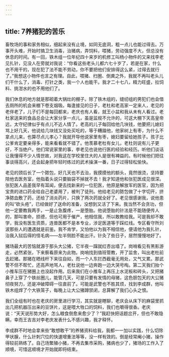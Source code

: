 ```yaml
---
---
---
```

title: 7养猪犯的苦乐
---




畜牧场的事和家务相似，细起来没有止境，如同无底洞，粗一点儿也能过得去。万事开头难，开始时搞卫生消毒，治猪病，弄饲料，喂猪，劳动强度不大，但总没有休息的时间。有一回，铁木组一位年纪四十来岁的机修工叫杨小物件的又来找李老见扎针，见没人在旁就对我说：“你看这些老头儿都六七十岁了，若是在家，什么也不用干的，现在犯了法不能不劳动，你不要把他们安排得这么紧，过得去就行了。”我想这小物件也言之有理。自此，喂猪、扫圈、倒粪之外，我就不再叫老头儿们干什么了，消毒、打针之类，我一个人也能干。我才二十七八，精力旺盛，拉饲料、挑泔水的也不用他们了。

我们休息的地方就是那砌着大锅灶的棚子。除了铁木组的，缝纫组的男犯们也会借去厕所的机会来棚下卷支烟吸。每逢接见的日子，老杜和老高家一定来人，老见的老伴老了，儿子们不是每回都来，老庆也有人看，就王小盆和我从未有人看过。老杜家送来的食品总会让大家分享一点儿，虽是监规不允许的，可这大棚下天高皇帝远，太守纪律似乎有点儿不近人情了。老高的儿子每回给他几块钱，他要把儿媳妇骂上好几天，他说给几块钱又没处买吃的，等于糟蹋他，他家树上有枣，为什么不拿点儿来，也算尽点儿孝心？我就开导他说家里有枣，媳妇要留给她孩子。孩子比公爹肯定要亲得多，能来看看就不错了。他羡慕老杜有女儿，老杜则说有儿子更好，不当绝户。他们常说家里的事，李老见也说他行医的经验和经历。听他们谈话让我懂得不少人情世故，对我这在学校里住大的人是很有裨益的。有时候他们把往事谈得高兴，还会起身把年轻时练过的武术操演一番，日子过得轻松愉快。

老见的颈后长了一个脓包，好几天也不去治，我摸摸他的额头，竟然很烫，坚持要陪他去医务室，他指着头说只要脑袋不掉就不去！我才知道他和张犯医成见很深。张犯医人品差我早有耳闻，便去找新来的一位犯医，他原是解放军的医官，因为把宝贵的进口药全给自己老婆用了，被判了徒刑。他给老见的脓包做了十字切开，挤净脓血敷了药，还给了消炎药片，只换了两次药就全好了。老见很感谢我，说他患的叫“砍头疮”，已经做好了送命的准备，没想到又活了下来。我当然不会贪功，但他一定要教我两手，一是止急腹疼，一是堕胎。他说堕胎的针法是不能随便传人的，那叫害命，损德，但也可用于催产，他相信我，所以敢教给我。可是我却不敢学，我没有医生资质，连兽医都不是本专业，涉足医道等于踩红线。专区看守所刘波那些人的遭遇就是前鉴。我不肯学，又怕他以为我不相信他，便请他为我扎针，治我入狱后得的怪毛病——左半侧脸不能出汗。针灸了些日子，居然慢慢地好了。

猪场最大的苦恼就源于那头大公猪，它半夜一蹿就红杏出墙了。岗哨看见有黑影游走，必然紧张，下来察看原来为此物。岗哨找到值班管教，开了监舍，叫出老杜前去赶猪。那猪在晒线杆下来往自如，而一个人东拦西截毫无用处，又气又累。那武警不但不帮忙，还高声地骂人，老杜说他一边奔跑一边大哭号啕。第二天我们抬个小推车压在猪圈上也没起作用。后来我们在小推车上再压上水泥板和砖头，又把猪鼻子上穿了个铁丝圈儿，能管几天，可是只要有发情的母猪，这色胆包天的大公猪彻夜努力，还是冲破障碍一往直前了。可能是武警也不胜其烦，找到李成群，他叫铁木组焊了个大铁笼子，每晚上让大公猪蹲禁闭，总算解了我们心头之恨。

我们全组有时也在老庆的房里进行学习，其实就是瞎聊，老庆会从床下的麻袋里抓出几把机器压出来的豆饼片，这是喂大牲口的饲料，我们也嚼得很香。老庆说：“天天说形势大好，怎么粮食倒愈来愈少了？”我赶快把话题岔开，但也不敢隐瞒，幸而王吉吉对李老庆发表什么不感兴趣，我才释怀。

李成群不时地会拿来些“敢想敢干”的养猪资料给我，我都一一加以实践，什么切除甲状腺，什么针刺穴位的快速增重法等等，没一样有效的。倒是经常阉小猪，操作得较前熟练了。自己场繁殖小猪，不再去集市采购，猪病也少了，猪场的工作入了顺境，可惜这顺境才开始就即将结束。